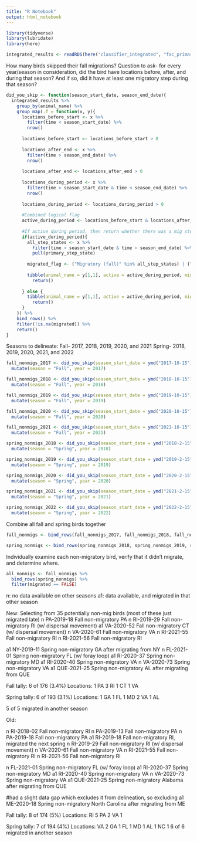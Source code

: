 ```yaml
---
title: "R Notebook"
output: html_notebook
---
```


```r
library(tidyverse)
library(lubridate)
library(here)
```

```r
integrated_results <- readRDS(here("classifier_integrated", "fac_primary_state_delineation.rds"))
```

How many birds skipped their fall migrations?
Question to ask- for every year/season in consideration, did the bird have locations before, after, and during that season?
And if so, did it have at least one migratory step during that season?
```r
did_you_skip <- function(season_start_date, season_end_date){
  integrated_results %>% 
    group_by(animal_name) %>% 
    group_map(.f = function(x, y){
      locations_before_start <- x %>% 
        filter(time < season_start_date) %>% 
        nrow()
      
      locations_before_start <- locations_before_start > 0
      
      locations_after_end <- x %>% 
        filter(time > season_end_date) %>% 
        nrow()
      
      locations_after_end <- locations_after_end > 0
      
      locations_during_period <- x %>% 
        filter(time > season_start_date & time < season_end_date) %>% 
        nrow()
      
      locations_during_period <- locations_during_period > 0
      
      #Combined logical flag
      active_during_period <- locations_before_start & locations_after_end & locations_during_period
      
      #If active during period, then return whether there was a mig step. Else, return NA
      if(active_during_period){
        all_step_states <- x %>% 
          filter(time > season_start_date & time < season_end_date) %>%
          pull(primary_step_state)
        
        migrated_flag <- ("Migratory (fall)" %in% all_step_states) | ("Migratory (spring)" %in% all_step_states)
        
        tibble(animal_name = y[1,1], active = active_during_period, migrated = migrated_flag) %>% 
          return()
        
      } else {
        tibble(animal_name = y[1,1], active = active_during_period, migrated = NA) %>% 
          return()
      }
    }) %>%
    bind_rows() %>%
    filter(!is.na(migrated)) %>% 
    return()
}
```

Seasons to delineate:
Fall- 2017, 2018, 2019, 2020, and 2021
Spring- 2018, 2019, 2020, 2021, and 2022
```r
fall_nonmigs_2017 <- did_you_skip(season_start_date = ymd("2017-10-15"), season_end_date = ymd("2017-12-05")) %>% 
  mutate(season = "Fall", year = 2017)

fall_nonmigs_2018 <- did_you_skip(season_start_date = ymd("2018-10-15"), season_end_date = ymd("2018-12-05")) %>% 
  mutate(season = "Fall", year = 2018)

fall_nonmigs_2019 <- did_you_skip(season_start_date = ymd("2019-10-15"), season_end_date = ymd("2019-12-05")) %>% 
  mutate(season = "Fall", year = 2019)

fall_nonmigs_2020 <- did_you_skip(season_start_date = ymd("2020-10-15"), season_end_date = ymd("2020-12-05")) %>% 
  mutate(season = "Fall", year = 2020)

fall_nonmigs_2021 <- did_you_skip(season_start_date = ymd("2021-10-15"), season_end_date = ymd("2021-12-05")) %>% 
  mutate(season = "Fall", year = 2021)

spring_nonmigs_2018 <- did_you_skip(season_start_date = ymd("2018-2-15"), season_end_date = ymd("2018-3-29")) %>% 
  mutate(season = "Spring", year = 2018)

spring_nonmigs_2019 <- did_you_skip(season_start_date = ymd("2019-2-15"), season_end_date = ymd("2019-3-29")) %>% 
  mutate(season = "Spring", year = 2019)

spring_nonmigs_2020 <- did_you_skip(season_start_date = ymd("2020-2-15"), season_end_date = ymd("2020-3-29")) %>% 
  mutate(season = "Spring", year = 2020)

spring_nonmigs_2021 <- did_you_skip(season_start_date = ymd("2021-2-15"), season_end_date = ymd("2021-3-29")) %>% 
  mutate(season = "Spring", year = 2021)

spring_nonmigs_2022 <- did_you_skip(season_start_date = ymd("2022-2-15"), season_end_date = ymd("2022-3-29")) %>% 
  mutate(season = "Spring", year = 2022)
```

Combine all fall and spring birds together
```r
fall_nonmigs <- bind_rows(fall_nonmigs_2017, fall_nonmigs_2018, fall_nonmigs_2019, fall_nonmigs_2020, fall_nonmigs_2021)

spring_nonmigs <- bind_rows(spring_nonmigs_2018, spring_nonmigs_2019, spring_nonmigs_2020, spring_nonmigs_2021, spring_nonmigs_2022)
```

Individually examine each non-migratory bird, verify that it didn't migrate, and determine where.
```r
all_nonmigs <- fall_nonmigs %>% 
  bind_rows(spring_nonmigs) %>% 
  filter(migrated == FALSE)
```

n: no data available on other seasons
a1: data available, and migrated in that other season

New:
Selecting from 35 potentially non-mig birds (most of these just migrated late)
n PA-2019-18 Fall non-migratory PA
n RI-2019-29 Fall non-migratory RI (w/ dispersal movement)
a1 VA-2020-52 Fall non-migratory CT (w/ dispersal movement)
n VA-2020-61 Fall non-migratory VA
n RI-2021-55 Fall non-migratory RI
n RI-2021-56 Fall non-migratory RI

a1 NY-2019-11 Spring non-migratory GA after migrating from NY
n FL-2021-01 Spring non-migratory FL (w/ foray loop)
a1 RI-2020-37 Spring non-migratory MD
a1 RI-2020-40 Spring non-migratory VA
n VA-2020-73 Spring non-migratory VA
a1 QUE-2021-25 Spring non-migratory AL after migrating from QUE


Fall tally: 6 of 176 (3.4%)
Locations:
1 PA
3 RI
1 CT
1 VA

Spring tally: 6 of 193 (3.1%)
Locations:
1 GA
1 FL
1 MD
2 VA
1 AL

5 of 5 migrated in another season


Old:

n RI-2018-02 Fall non-migratory RI
n PA-2019-13 Fall non-migratory PA
n PA-2019-18 Fall non-migratory PA
a1 RI-2019-18 Fall non-migratory RI, migrated the next spring
n RI-2019-29 Fall non-migratory RI (w/ dispersal movement)
n VA-2020-61 Fall non-migratory VA
n RI-2021-55 Fall non-migratory RI
n RI-2021-56 Fall non-migratory RI

n FL-2021-01 Spring non-migratory FL (w/ foray loop)
a1 RI-2020-37 Spring non-migratory MD
a1 RI-2020-40 Spring non-migratory VA
n VA-2020-73 Spring non-migratory VA
a1 QUE-2021-25 Spring non-migratory Alabama after migrating from QUE

#had a slight data gap which excludes it from delineation, so excluding
a1 ME-2020-18 Spring non-migratory North Carolina after migrating from ME 

Fall tally: 8 of 174 (5%)
Locations:
RI 5
PA 2
VA 1

Spring tally: 7 of 194 (4%)
Locations:
VA 2
GA 1
FL 1
MD 1
AL 1
NC 1
6 of 6 migrated in another season
